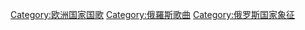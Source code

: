 [[Category:欧洲国家国歌|Category:欧洲国家国歌]]
[[Category:俄羅斯歌曲|Category:俄羅斯歌曲]]
[[Category:俄罗斯国家象征|Category:俄罗斯国家象征]]